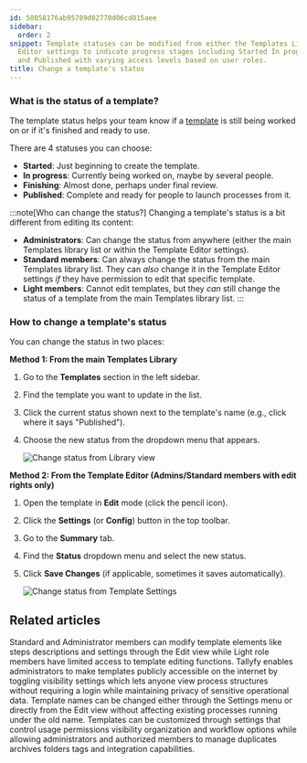 ```yaml
---
id: 58058176ab95789d02770d06cd015aee
sidebar:
  order: 2
snippet: Template statuses can be modified from either the Templates Library or Template
  Editor settings to indicate progress stages including Started In progress Finishing
  and Published with varying access levels based on user roles.
title: Change a template's status
---
```



### What is the status of a template?

The template status helps your team know if a [template](/products/pro/documenting/templates/) is still being worked on or if it's finished and ready to use.

There are 4 statuses you can choose:

- **Started**: Just beginning to create the template.
- **In progress**: Currently being worked on, maybe by several people.
- **Finishing**: Almost done, perhaps under final review.
- **Published**: Complete and ready for people to launch processes from it.

:::note[Who can change the status?]
Changing a template's status is a bit different from editing its content:

- **Administrators**: Can change the status from anywhere (either the main Templates library list or within the Template Editor settings).
- **Standard members**: Can always change the status from the main Templates library list. They can *also* change it in the Template Editor settings *if* they have permission to edit that specific template.
- **Light members**: Cannot edit templates, but they *can* still change the status of a template from the main Templates library list.
:::

### How to change a template's status

You can change the status in two places:

**Method 1: From the main Templates Library**
<Steps>
1.  Go to the **Templates** section in the left sidebar.
2.  Find the template you want to update in the list.
3.  Click the current status shown next to the template's name (e.g., click where it says "Published").
4.  Choose the new status from the dropdown menu that appears.

    ![Change status from Library view](https://screenshots.tallyfy.com/tallyfy%2Fpro%2Fdesktop-light-change-status-template-template-section.png)
</Steps>

**Method 2: From the Template Editor (Admins/Standard members with edit rights only)**
<Steps>
1.  Open the template in **Edit** mode (click the pencil icon).
2.  Click the **Settings** (or **Config**) button in the top toolbar.
3.  Go to the **Summary** tab.
4.  Find the **Status** dropdown menu and select the new status.
5.  Click **Save Changes** (if applicable, sometimes it saves automatically).

    ![Change status from Template Settings](https://screenshots.tallyfy.com/tallyfy%2Fpro%2Fdesktop-light-change-status-template-settings.png)
</Steps>


## Related articles
<CardGrid>
<LinkTitleCard header="<b>Templates > Edit a template</b>" href="/products/pro/documenting/templates/edit-templates/" > Standard and Administrator members can modify template elements like steps descriptions and settings through the Edit view while Light role members have limited access to template editing functions. </LinkTitleCard>
<LinkTitleCard header="<b>Templates > Publish a template</b>" href="/products/pro/documenting/templates/how-to-make-my-tallyfy-template-public/" > Tallyfy enables administrators to make templates publicly accessible on the internet by toggling visibility settings which lets anyone view process structures without requiring a login while maintaining privacy of sensitive operational data. </LinkTitleCard>
<LinkTitleCard header="<b>Edit Templates > Rename a template</b>" href="/products/pro/documenting/templates/edit-templates/change-name/" > Template names can be changed either through the Settings menu or directly from the Edit view without affecting existing processes running under the old name. </LinkTitleCard>
<LinkTitleCard header="<b>Templates > Configure your template</b>" href="/products/pro/documenting/templates/config/" > Templates can be customized through settings that control usage permissions visibility organization and workflow options while allowing administrators and authorized members to manage duplicates archives folders tags and integration capabilities. </LinkTitleCard>
</CardGrid>